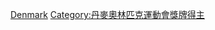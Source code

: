 {{Commons category|Olympic gold medalists for Denmark}}

[[Category:奥林匹克运动会金牌得主|Denmark]]
[[Category:丹麥奧林匹克運動會獎牌得主|Category:丹麥奧林匹克運動會獎牌得主]]